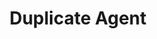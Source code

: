 ---
openapi: post /v1/agents/{agent_id}/duplicate
title: Duplicate Agent
description: Create a copy of an existing agent

--- 